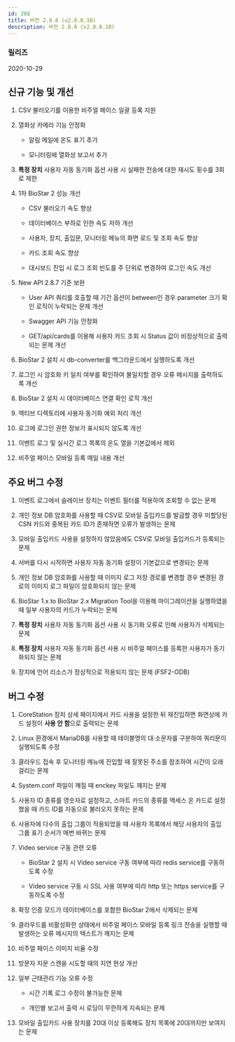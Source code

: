 ```yaml
---
id: 288
title: 버전 2.8.8 (v2.8.8.10)
description: 버전 2.8.8 (v2.8.8.10)
---
```


### 릴리즈

2020-10-29

## 신규 기능 및 개선

1. CSV 불러오기를 이용한 비주얼 페이스 일괄 등록 지원

1. 열화상 카메라 기능 안정화

    * 알림 메일에 온도 표기 추가
    
    * 모니터링에 열화상 보고서 추가

1. **특정 장치** 사용자 자동 동기화 옵션 사용 시 실패한 전송에 대한 재시도 횟수를 3회로 제한
  
1. 1차 BioStar 2 성능 개선

    * CSV 불러오기 속도 향상

    * 데이터베이스 부하로 인한 속도 저하 개선

    * 사용자, 장치, 출입문, 모니터링 메뉴의 화면 로드 및 조회 속도 향상

    * 카드 조회 속도 향상

    * 대시보드 진입 시 로그 조회 빈도를 주 단위로 변경하여 로그인 속도 개선

1. New API 2.8.7 기준 보완

    * User API 쿼리를 호출할 때 기간 옵션이 between인 경우 parameter 크기 확인 로직이 누락되는 문제 개선

    * Swagger API 기능 안정화

    * GET/api/cards를 이용해 사용자 카드 조회 시 Status 값이 비정상적으로 출력되는 문제 개선

1. BioStar 2 설치 시 db-converter를 백그라운드에서 실행하도록 개선
  
1. 로그인 시 암호화 키 일치 여부를 확인하여 불일치할 경우 오류 메시지를 출력하도록 개선

1. BioStar 2 설치 시 데이터베이스 연결 확인 로직 개선
  
1. 액티브 디렉토리에 사용자 동기화 예외 처리 개선

1. 로그에 로그인 권한 정보가 표시되지 않도록 개선
  
1. 이벤트 로그 및 실시간 로그 목록의 온도 열을 기본값에서 제외

1. 비주얼 페이스 모바일 등록 메일 내용 개선

## 주요 버그 수정

1. 이벤트 로그에서 슬레이브 장치는 이벤트 필터를 적용하여 조회할 수 없는 문제

1. 개인 정보 DB 암호화를 사용할 때 CSV로 모바일 출입카드를 발급할 경우 미할당된 CSN 카드와 중복된 카드 ID가 존재하면 오류가 발생하는 문제

1. 모바일 출입카드 사용을 설정하지 않았음에도 CSV로 모바일 출입카드가 등록되는 문제

1. 서버를 다시 시작하면 사용자 자동 동기화 설정이 기본값으로 변경되는 문제

1. 개인 정보 DB 암호화를 사용할 때 이미지 로그 저장 경로를 변경할 경우 변경된 경로의 이미지 로그 파일이 암호화되지 않는 문제

1. BioStar 1.x to BioStar 2.x Migration Tool을 이용해 마이그레이션을 실행하였을 때 일부 사용자의 카드가 누락되는 문제

1. **특정 장치** 사용자 자동 동기화 옵션 사용 시 동기화 오류로 인해 사용자가 삭제되는 문제

1. **특정 장치** 사용자 자동 동기화 옵션 사용 시 비주얼 페이스를 등록한 사용자가 동기화되지 않는 문제

1. 장치에 언어 리소스가 정상적으로 적용되지 않는 문제 (FSF2-ODB)

## 버그 수정

1. CoreStation 장치 상세 페이지에서 카드 사용을 설정한 뒤 재진입하면 화면상에 카드 설정이 **사용 안 함**으로 출력되는 문제

1. Linux 환경에서 MariaDB를 사용할 때 테이블명의 대·소문자를 구분하여 쿼리문이 실행되도록 수정

1. 클라우드 접속 후 모니터링 메뉴에 진입할 때 잘못된 주소를 참조하여 시간이 오래 걸리는 문제

1. System.conf 파일이 깨질 때 enckey 파일도 깨지는 문제

1. 사용자 ID 종류를 영숫자로 설정하고, 스마트 카드의 종류를 액세스 온 카드로 설정했을 때 카드 ID를 자동으로 불러오지 못하는 문제

1. 사용자에 다수의 출입 그룹이 적용되었을 때 사용자 목록에서 해당 사용자의 출입 그룹 표기 순서가 매번 바뀌는 문제

1. Video service 구동 관련 오류

    * BioStar 2 설치 시 Video service 구동 여부에 따라 redis service를 구동하도록 수정

    * Video service 구동 시 SSL 사용 여부에 따라 http 또는 https service를 구동하도록 수정

1. 확장 인증 모드가 데이터베이스를 포함한 BioStar 2에서 삭제되는 문제

1. 클라우드를 비활성화한 상태에서 비주얼 페이스 모바일 등록 링크 전송을 실행할 때 발생하는 오류 메시지의 텍스트가 깨지는 문제

1. 비주얼 페이스 이미지 비율 수정

1. 방문자 지문 스캔을 시도할 때의 지연 현상 개선

1. 일부 근태관리 기능 오류 수정

    * 시간 기록 로그 수정이 불가능한 문제

    * 개인별 보고서 출력 시 로딩이 무한하게 지속되는 문제

1. 모바일 출입카드 사용 장치를 20대 이상 등록해도 장치 목록에 20대까지만 보여지는 문제